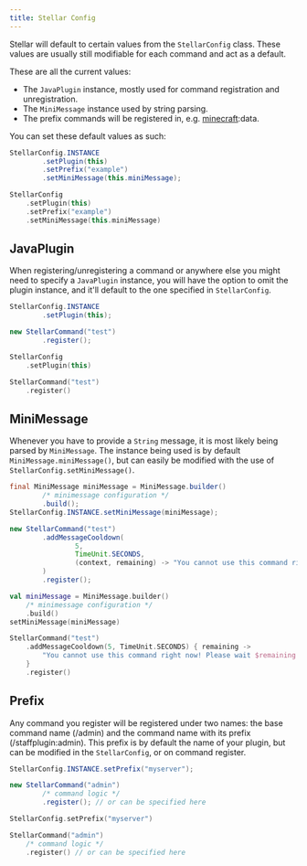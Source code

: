 ```yaml
---
title: Stellar Config
---
```



Stellar will default to certain values from the `StellarConfig` class. These values are usually still modifiable for each command and act as a default.

These are all the current values:
- The `JavaPlugin` instance, mostly used for command registration and unregistration.
- The `MiniMessage` instance used by string parsing.
- The prefix commands will be registered in, e.g. <u>minecraft</u>:data.

You can set these default values as such:

```java tab="Java"
StellarConfig.INSTANCE
        .setPlugin(this)
        .setPrefix("example")
        .setMiniMessage(this.miniMessage);
```
```kotlin tab="Kotlin"
StellarConfig
    .setPlugin(this)
    .setPrefix("example")
    .setMiniMessage(this.miniMessage)
```

## JavaPlugin

When registering/unregistering a command or anywhere else you might need to specify a `JavaPlugin` instance, you will have the option to omit the plugin instance, and it'll default to the one specified in `StellarConfig`.

```java tab="Java"
StellarConfig.INSTANCE
        .setPlugin(this);

new StellarCommand("test")
        .register();
```
```kotlin tab="Kotlin"
StellarConfig
    .setPlugin(this)

StellarCommand("test")
    .register()
```

## MiniMessage

Whenever you have to provide a `String` message, it is most likely being parsed by `MiniMessage`. The instance being used is by default `MiniMessage.miniMessage()`, but can easily be modified with the use of `StellarConfig.setMiniMessage()`.

```java tab="Java"
final MiniMessage miniMessage = MiniMessage.builder()
        /* minimessage configuration */
        .build();
StellarConfig.INSTANCE.setMiniMessage(miniMessage);

new StellarCommand("test")
        .addMessageCooldown(
                5,
                TimeUnit.SECONDS,
                (context, remaining) -> "You cannot use this command right now! Please wait " + remaining + " more seconds."
        )
        .register();
```
```kotlin tab="Kotlin"
val miniMessage = MiniMessage.builder()
    /* minimessage configuration */
    .build()
setMiniMessage(miniMessage)

StellarCommand("test")
    .addMessageCooldown(5, TimeUnit.SECONDS) { remaining ->
        "You cannot use this command right now! Please wait $remaining more seconds."
    }
    .register()
```

## Prefix

Any command you register will be registered under two names: the base command name (/admin) and the command name with its prefix (/staffplugin:admin). This prefix is by default the name of your plugin, but can be modified in the `StellarConfig`, or on command register.


```java tab="Java"
StellarConfig.INSTANCE.setPrefix("myserver");

new StellarCommand("admin")
        /* command logic */
        .register(); // or can be specified here
```
```kotlin tab="Kotlin"
StellarConfig.setPrefix("myserver")

StellarCommand("admin")
    /* command logic */
    .register() // or can be specified here
```